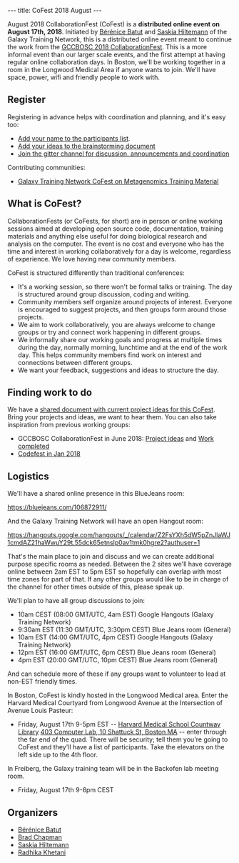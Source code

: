 ---
title: CoFest 2018 August
---

August 2018 CollaborationFest (CoFest) is a '''distributed online event on August 17th, 2018'''. Initiated by [http://bebatut.fr/ Bérénice Batut] and [https://twitter.com/shiltemann Saskia Hiltemann] of the Galaxy Training Network, this is a distributed online event meant to continue the work from the [https://galaxyproject.org/events/gccbosc2018/collaboration/ GCCBOSC 2018 CollaborationFest]. This is a more informal event than our larger scale events, and the first attempt at having regular online collaboration days. In Boston, we'll be working together in a room in the Longwood Medical Area if anyone wants to join. We'll have space, power, wifi and friendly people to work with.

== Register ==

Registering in advance helps with coordination and planning, and it's easy too:

* [https://docs.google.com/spreadsheets/d/18b3ewtsL1l-cIh_GLp_wtVH2XoIZ0xM1yI9wfsmslK0/edit?usp=sharing Add your name to the participants list].
* [https://docs.google.com/document/d/1_IKEw1UPF6pfSBaJB9xOl-o-oVincZdKEk95NaRf7Fo/edit?usp=sharing Add your ideas to the brainstorming document]
* [https://gitter.im/cofest/Lobby Join the gitter channel for discussion. announcements and coordination]

Contributing communities:

* [https://galaxyproject.org/events/2018-08-gtn/ Galaxy Training Network CoFest on Metagenomics Training Material]

== What is CoFest? ==

CollaborationFests (or CoFests, for short) are in person or online working sessions aimed at developing open source code, documentation, training materials and anything else useful for doing biological research and analysis on the computer. The event is no cost and everyone who has the time and interest in working collaboratively for a day is welcome, regardless of experience. We love having new community members.

CoFest is structured differently than traditional conferences:

* It's a working session, so there won't be formal talks or training. The day is structured around group discussion, coding and writing.
* Community members self organize around projects of interest. Everyone is encouraged to suggest projects, and then groups form around those projects.
* We aim to work collaboratively, you are always welcome to change groups or try and connect work happening in different groups.
* We informally share our working goals and progress at multiple times during the day, normally morning, lunchtime and at the end of the work day. This helps community members find work on interest and connections between different groups.
* We want your feedback, suggestions and ideas to structure the day.

== Finding work to do ==

We have a [https://docs.google.com/document/d/1_IKEw1UPF6pfSBaJB9xOl-o-oVincZdKEk95NaRf7Fo/edit?usp=sharing shared document with current project ideas for this CoFest]. Bring your projects and ideas, we want to hear them. You can also take inspiration from previous working groups:

* GCCBOSC CollaborationFest in June 2018: [https://docs.google.com/document/d/1qbU9JcUMUzJbakaG0t1haA1_apQ5UeVhcPaYintqZaE/edit Project ideas] and [https://docs.google.com/document/d/1s69vhxVTW-2_8EhiXEQ9U92oB2dQGr4HcneIa3-cHUQ/edit Work completed]
* [https://www.open-bio.org/wiki/Codefest_Winter_2018 Codefest in Jan 2018]

== Logistics ==

We'll have a shared online presence in this BlueJeans room:

https://bluejeans.com/106872911/

And the Galaxy Training Network will have an open Hangout room:

https://hangouts.google.com/hangouts/_/calendar/Z2FsYXh5dW5pZnJlaWJ1cmdAZ21haWwuY29t.55dck65etnslp0av1tmk0hgre2?authuser=1

That's the main place to join and discuss and we can create additional purpose specific rooms as needed. Between the 2 sites we'll have coverage online between 2am EST to 5pm EST so hopefully can overlap with most time zones for part of that. If any other groups would like to be in charge of the channel for other times outside of this, please speak up.

We'll plan to have all group discussions to join:

* 10am CEST (08:00 GMT/UTC, 4am EST) Google Hangouts (Galaxy Training Network)
* 9:30am EST (11:30 GMT/UTC, 3:30pm CEST) Blue Jeans room (General)
* 10am EST (14:00 GMT/UTC, 4pm CEST) Google Hangouts (Galaxy Training Network)
* 12pm EST (16:00 GMT/UTC, 6pm CEST) Blue Jeans room (General)
* 4pm EST (20:00 GMT/UTC, 10pm CEST) Blue Jeans room (General)

And can schedule more of these if any groups want to volunteer to lead at non-EST friendly times.

In Boston, CoFest is kindly hosted in the Longwood Medical area. Enter the Harvard Medical Courtyard from Longwood Avenue at the Intersection of Avenue Louis Pasteur:

* Friday, August 17th 9-5pm EST -- [https://www.countway.harvard.edu/ Harvard Medical School Countway Library] [https://goo.gl/maps/u5wZ91orBWB2 403 Computer Lab, 10 Shattuck St, Boston MA] -- enter through the far end of the quad. There will be security; tell them you're going to CoFest and they'll have a list of participants. Take the elevators on the left side up to the 4th floor.

In Freiberg, the Galaxy training team will be in the Backofen lab meeting room.

* Friday, August 17th 9-6pm CEST

== Organizers ==

* [http://bebatut.fr/ Bérénice Batut]
* [http://github.com/chapmanb Brad Chapman]
* [https://twitter.com/shiltemann Saskia Hiltemann]
* [https://twitter.com/rs_khetani Radhika Khetani]